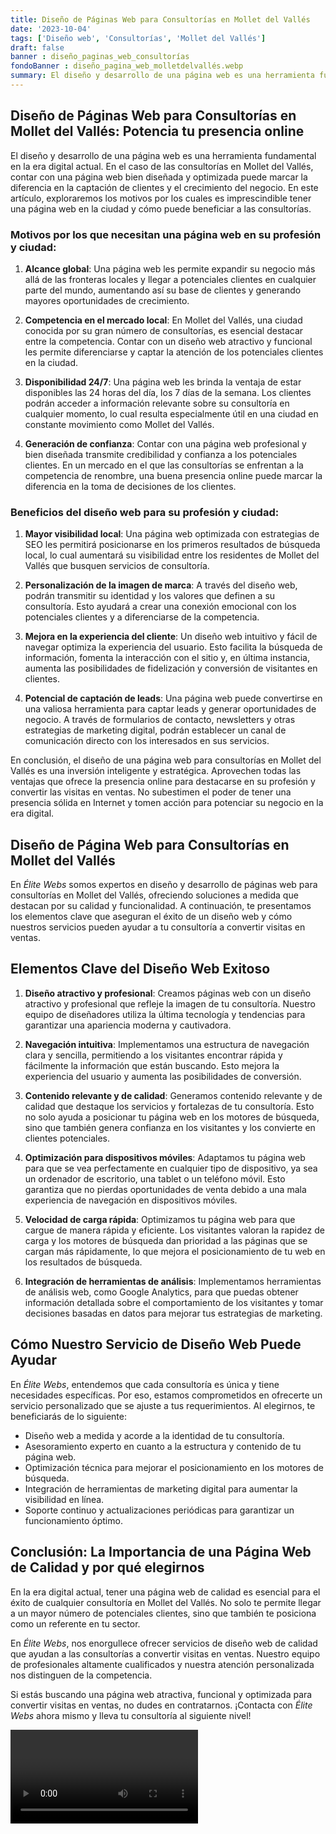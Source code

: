 ```yaml
---
title: Diseño de Páginas Web para Consultorías en Mollet del Vallés
date: '2023-10-04'
tags: ['Diseño web', 'Consultorías', 'Mollet del Vallés']
draft: false
banner : diseño_paginas_web_consultorías
fondoBanner : diseño_pagina_web_molletdelvallés.webp
summary: El diseño y desarrollo de una página web es una herramienta fundamental en la era digital actual. En el caso de las consultorías en Mollet del Vallés, contar con una página web bien diseñada y optimizada puede marcar la diferencia en la captación de clientes y el crecimiento del negocio. En este artículo, exploraremos los motivos por los cuales es imprescindible tener una página web en la ciudad y cómo puede beneficiar a las consultorías.
---
```


## Diseño de Páginas Web para Consultorías en Mollet del Vallés: Potencia tu presencia online

El diseño y desarrollo de una página web es una herramienta fundamental en la era digital actual. En el caso de las consultorías en Mollet del Vallés, contar con una página web bien diseñada y optimizada puede marcar la diferencia en la captación de clientes y el crecimiento del negocio. En este artículo, exploraremos los motivos por los cuales es imprescindible tener una página web en la ciudad y cómo puede beneficiar a las consultorías.

### Motivos por los que necesitan una página web en su profesión y ciudad:

1. **Alcance global**: Una página web les permite expandir su negocio más allá de las fronteras locales y llegar a potenciales clientes en cualquier parte del mundo, aumentando así su base de clientes y generando mayores oportunidades de crecimiento.

2. **Competencia en el mercado local**: En Mollet del Vallés, una ciudad conocida por su gran número de consultorías, es esencial destacar entre la competencia. Contar con un diseño web atractivo y funcional les permite diferenciarse y captar la atención de los potenciales clientes en la ciudad.

3. **Disponibilidad 24/7**: Una página web les brinda la ventaja de estar disponibles las 24 horas del día, los 7 días de la semana. Los clientes podrán acceder a información relevante sobre su consultoría en cualquier momento, lo cual resulta especialmente útil en una ciudad en constante movimiento como Mollet del Vallés.

4. **Generación de confianza**: Contar con una página web profesional y bien diseñada transmite credibilidad y confianza a los potenciales clientes. En un mercado en el que las consultorías se enfrentan a la competencia de renombre, una buena presencia online puede marcar la diferencia en la toma de decisiones de los clientes.

### Beneficios del diseño web para su profesión y ciudad:

1. **Mayor visibilidad local**: Una página web optimizada con estrategias de SEO les permitirá posicionarse en los primeros resultados de búsqueda local, lo cual aumentará su visibilidad entre los residentes de Mollet del Vallés que busquen servicios de consultoría.

2. **Personalización de la imagen de marca**: A través del diseño web, podrán transmitir su identidad y los valores que definen a su consultoría. Esto ayudará a crear una conexión emocional con los potenciales clientes y a diferenciarse de la competencia.

3. **Mejora en la experiencia del cliente**: Un diseño web intuitivo y fácil de navegar optimiza la experiencia del usuario. Esto facilita la búsqueda de información, fomenta la interacción con el sitio y, en última instancia, aumenta las posibilidades de fidelización y conversión de visitantes en clientes.

4. **Potencial de captación de leads**: Una página web puede convertirse en una valiosa herramienta para captar leads y generar oportunidades de negocio. A través de formularios de contacto, newsletters y otras estrategias de marketing digital, podrán establecer un canal de comunicación directo con los interesados en sus servicios.

En conclusión, el diseño de una página web para consultorías en Mollet del Vallés es una inversión inteligente y estratégica. Aprovechen todas las ventajas que ofrece la presencia online para destacarse en su profesión y convertir las visitas en ventas. No subestimen el poder de tener una presencia sólida en Internet y tomen acción para potenciar su negocio en la era digital.

<GifSeo />

<Cta />

## Diseño de Página Web para Consultorías en Mollet del Vallés

En *Élite Webs* somos expertos en diseño y desarrollo de páginas web para consultorías en Mollet del Vallés, ofreciendo soluciones a medida que destacan por su calidad y funcionalidad. A continuación, te presentamos los elementos clave que aseguran el éxito de un diseño web y cómo nuestros servicios pueden ayudar a tu consultoría a convertir visitas en ventas.

## Elementos Clave del Diseño Web Exitoso

1. **Diseño atractivo y profesional**: Creamos páginas web con un diseño atractivo y profesional que refleje la imagen de tu consultoría. Nuestro equipo de diseñadores utiliza la última tecnología y tendencias para garantizar una apariencia moderna y cautivadora.

2. **Navegación intuitiva**: Implementamos una estructura de navegación clara y sencilla, permitiendo a los visitantes encontrar rápida y fácilmente la información que están buscando. Esto mejora la experiencia del usuario y aumenta las posibilidades de conversión.

3. **Contenido relevante y de calidad**: Generamos contenido relevante y de calidad que destaque los servicios y fortalezas de tu consultoría. Esto no solo ayuda a posicionar tu página web en los motores de búsqueda, sino que también genera confianza en los visitantes y los convierte en clientes potenciales.

4. **Optimización para dispositivos móviles**: Adaptamos tu página web para que se vea perfectamente en cualquier tipo de dispositivo, ya sea un ordenador de escritorio, una tablet o un teléfono móvil. Esto garantiza que no pierdas oportunidades de venta debido a una mala experiencia de navegación en dispositivos móviles.

5. **Velocidad de carga rápida**: Optimizamos tu página web para que cargue de manera rápida y eficiente. Los visitantes valoran la rapidez de carga y los motores de búsqueda dan prioridad a las páginas que se cargan más rápidamente, lo que mejora el posicionamiento de tu web en los resultados de búsqueda.

6. **Integración de herramientas de análisis**: Implementamos herramientas de análisis web, como Google Analytics, para que puedas obtener información detallada sobre el comportamiento de los visitantes y tomar decisiones basadas en datos para mejorar tus estrategias de marketing.

## Cómo Nuestro Servicio de Diseño Web Puede Ayudar

En *Élite Webs*, entendemos que cada consultoría es única y tiene necesidades específicas. Por eso, estamos comprometidos en ofrecerte un servicio personalizado que se ajuste a tus requerimientos. Al elegirnos, te beneficiarás de lo siguiente:

- Diseño web a medida y acorde a la identidad de tu consultoría.
- Asesoramiento experto en cuanto a la estructura y contenido de tu página web.
- Optimización técnica para mejorar el posicionamiento en los motores de búsqueda.
- Integración de herramientas de marketing digital para aumentar la visibilidad en línea.
- Soporte continuo y actualizaciones periódicas para garantizar un funcionamiento óptimo.

## Conclusión: La Importancia de una Página Web de Calidad y por qué elegirnos

En la era digital actual, tener una página web de calidad es esencial para el éxito de cualquier consultoría en Mollet del Vallés. No solo te permite llegar a un mayor número de potenciales clientes, sino que también te posiciona como un referente en tu sector.

En *Élite Webs*, nos enorgullece ofrecer servicios de diseño web de calidad que ayudan a las consultorías a convertir visitas en ventas. Nuestro equipo de profesionales altamente cualificados y nuestra atención personalizada nos distinguen de la competencia.

Si estás buscando una página web atractiva, funcional y optimizada para convertir visitas en ventas, no dudes en contratarnos. ¡Contacta con *Élite Webs* ahora mismo y lleva tu consultoría al siguiente nivel!

<Video />

<CtaBot job='Consultorías' city='Mollet del Vallés'/>

<Gmaps query='Mollet del Vallés+españa+maps' />